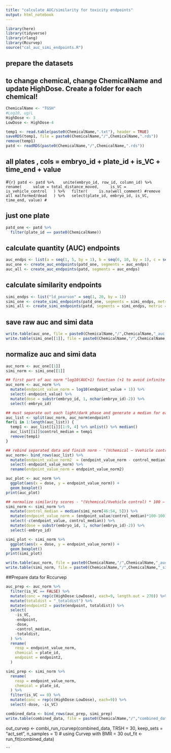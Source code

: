 ```yaml
---
title: "calculate AUC/similarity for toxicity endpoints"
output: html_notebook
---
```


```r

library(here)
library(tidyverse)
library(rlang)
library(Rcurvep)
source("cal_auc_simi_endpoints.R")

```

## prepare the datasets
## to change chemical, change ChemicalName and update HighDose. Create a folder for each chemical!

```r
ChemicalName <- "TGSH"
#Log10, ug/L
HighDose <- 3
LowDose <- HighDose-4
```


```r
temp1 <- read.table(paste0(ChemicalName,".txt"), header = TRUE)
saveRDS(temp1, file = paste0(ChemicalName,"/",ChemicalName,".rds"))
remove(temp1)
patd <- readRDS(paste0(ChemicalName,"/",ChemicalName,".rds"))
```

## all plates , cols = embryo_id + plate_id + is_VC + time_end + value
#```{r}
patd <- patd %>% 
  unite(embryo_id, row_id, column_id) %>%
  rename(
    value = total_distance_moved,
    is_VC = is_vehicle_control
  ) %>%
  filter(
    is.na(well_comment) #remove all malformed/dead
  ) %>%
  select(plate_id, embryo_id, is_VC, time_end, value)
#```

## just one plate
```r
patd_one <- patd %>%
  filter(plate_id == paste0(ChemicalName))
```

## calculate quantity (AUC) endpoints
```r
auc_endps <- list(a = seq(1, 5, by = 1), b = seq(6, 10, by = 1), c = seq(11, 15, by = 1), d = seq(16, 20, by = 1), e = seq(21, 25, by = 1), f = seq(26, 30, by = 1) )
auc_one <- create_auc_endpoints(patd_one, segments = auc_endps)
auc_all <- create_auc_endpoints(patd, segments = auc_endps)
```

## calculate similarity endpoints
```r
simi_endps <- list("ld_pearson" = seq(1, 20, by = 1))
simi_one <- create_simi_endpoints(patd_one, segments = simi_endps, metric = "pearson")
simi_all <- create_simi_endpoints(patd, segments = simi_endps, metric = "pearson")

```

## save raw auc and simi data
```r
write.table(auc_one, file = paste0(ChemicalName,"/",ChemicalName,"_auc.txt"))
write.table(simi_one[[1]], file = paste0(ChemicalName,"/",ChemicalName,"_simi.txt"))

```

## normalize auc and simi data
```r
auc_norm <- auc_one[[1]]
simi_norm <- simi_one[[1]]

## first part of auc norm "log10(AUC+1) function (+1 to avoid infinite values with an AUC of 0)"
auc_norm <- auc_norm %>%
  mutate(endpoint_value_norm = log10(endpoint_value + 1)) %>%
  select(-endpoint_value) %>%
  mutate(dose = substr(embryo_id, 1, nchar(embryo_id)-2)) %>%
  select(-embryo_id)

## must separate out each light/dark phase and generate a median for each phase
auc_list <- split(auc_norm, auc_norm$endpoint)
for(i in 1:length(auc_list)) {
  temp1 <- auc_list[[i]][1:9, 4] %>% unlist() %>% median()
  auc_list[[i]]$control_median = temp1
  remove(temp1)
}

## rebind separated data and finish norm - "(Vchemical – Vvehicle control) * 100"
auc_norm<- bind_rows(auc_list) %>%
  mutate(endpoint_value_norm2  = (endpoint_value_norm - control_median)*100) %>%
  select(-endpoint_value_norm) %>%
  rename(endpoint_value_norm = endpoint_value_norm2)

auc_plot <- auc_norm %>%
  ggplot(aes(x = dose, y = endpoint_value_norm)) +
  geom_boxplot()
print(auc_plot)

## normalize similarity scores - "(Vchemical/Vvehicle control) * 100 – 100"
simi_norm <- simi_norm %>%
  mutate(control_median = median(simi_norm[46:54, 5])) %>%
  mutate(endpoint_value_norm = (endpoint_value/control_median)*100-100) %>%
  select(-c(endpoint_value, control_median)) %>%
  mutate(dose = substr(embryo_id, 1, nchar(embryo_id)-2)) %>%
  select(-embryo_id)

simi_plot <- simi_norm %>%
  ggplot(aes(x = dose, y = endpoint_value_norm)) +
  geom_boxplot()
print(simi_plot)

write.table(auc_norm, file = paste0(ChemicalName,"/",ChemicalName,"_auc_norm.txt"))
write.table(simi_norm, file = paste0(ChemicalName,"/",ChemicalName,"_simi_norm.txt"))
```

##Prepare data for Rccurvep
```r
auc_prep <- auc_norm %>%
  filter(is_VC == FALSE) %>%
  mutate(conc = rep(c(HighDose:LowDose), each=9, length.out = 270)) %>%
  mutate(totaldist = "_totaldist") %>%
  mutate(endpoint2 = paste(endpoint, totaldist)) %>%
  select(
    -is_VC,
    -endpoint,
    -dose,
    -control_median,
    -totaldist,
  ) %>%
  rename(
    resp = endpoint_value_norm,
    chemical = plate_id,
    endpoint = endpoint2,
  )

simi_prep <- simi_norm %>%
  rename(
    resp = endpoint_value_norm,
    chemical = plate_id,
  ) %>%
  filter(is_VC == 0) %>%
  mutate(conc = rep(c(HighDose:LowDose), each=9)) %>%
  select(-dose, -is_VC)

combined_data <- bind_rows(auc_prep, simi_prep)
write.table(combined_data, file = paste0(ChemicalName,"/","combined_data_",ChemicalName,".txt"))
```


out_curvep <- combi_run_rcurvep(combined_data, TRSH = 30, keep_sets = "act_set", n_samples = 1)  # using Curvep with BMR = 30
out_fit <- run_fit(combined_data) 
















```
